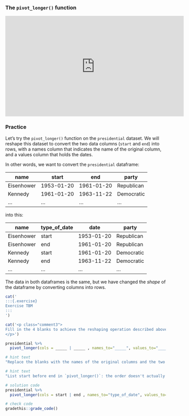 ### The `pivot_longer()` function

<iframe width="560" height="315" src="https://www.youtube.com/embed/B-OTLMCYYGQ?rel=0" frameborder="0" allowfullscreen></iframe>


<!--
TODO:
- Add new slides
-->
<!-- Slides: [PDF](https://drive.google.com/file/d/1CTxz65d4TfHhCAl3AaF1guNl3OvFABgm) -->


### Practice

Let's try the `pivot_longer()` function on the `presidential` dataset. We will reshape this dataset to convert the two data columns (`start` and `end`) into rows, with a names column that indicates the name of the original column, and a values column that holds the dates.

In other words, we want to convert the `presidential` dataframe:

| name | start | end | party |
| ---- | ----- | --- | ----- |
| Eisenhower | 1953-01-20 | 1961-01-20 | Republican |
| Kennedy    | 1961-01-20 | 1963-11-22 | Democratic |
| ... | ... | ... | ... |

into this:

| name | type_of_date | date | party |
| ---- | ------------ | ---- | ----- |
| Eisenhower | start | 1953-01-20 | Republican |
| Eisenhower | end | 1961-01-20 | Republican |
| Kennedy | start | 1961-01-20 | Democratic |
| Kennedy | end | 1963-11-22 | Democratic |
| ... | ... | ... | ... |

The data in both dataframes is the same, but we have changed the *shape* of the dataframe by converting columns into rows.

<!-- Book version -->

```r
cat('
:::{.exercise}
Exercise TBM
:::
')
```

<!-- End book -->

<!-- Tutorial version -->

```r
cat('<p class="comment3">
Fill in the 4 blanks to achieve the reshaping operation described above.
</p>')
```

```r
presidential %>%
  pivot_longer(cols = _____ | _____ , names_to="_____", values_to="______")
```

```r
# hint text
"Replace the blanks with the names of the original columns and the two new columns."
```

```r
# hint text
"List start before end in `pivot_longer()`: the order doesn't actually matter, but the grader doesn't know that :("
```

```r
# solution code
presidential %>%
  pivot_longer(cols = start | end , names_to="type_of_date", values_to="date")
```

<!--
TODO:
- make sure the order of columns doesn't matter for the grader, and then remove hint #2
-->

```r
# check code
gradethis::grade_code()
```

<!-- End tutorial -->

